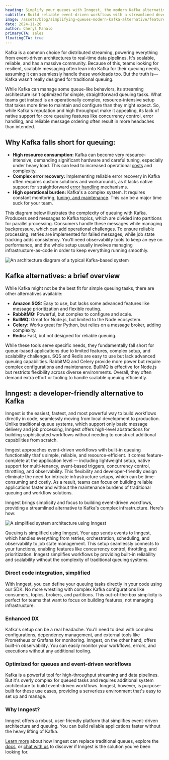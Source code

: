 ```yaml
---
heading: Simplify your queues with Inngest, the modern Kafka alternative
subtitle: Build reliable event-driven workflows with a streamlined developer experience
image: /assets/blog/simplifying-queues-modern-kafka-alternative/featured-image.png
date: 2024-11-26
author: Cheryl Manalo
primaryCTA: sales
floatingCTA: true
---
```


Kafka is a common choice for distributed streaming, powering everything from event-driven architectures to  real-time data pipelines. It's scalable, reliable, and has a massive community. Because of this, teams looking for resilient, scalable messaging often lean into Kafka for their queuing needs, assuming it can seamlessly handle these workloads too. But the truth is—Kafka wasn't really designed for traditional queuing.

While Kafka can manage some queue-like behaviors, its streaming architecture isn't optimized for simple, straightforward queuing tasks. What teams get instead is an operationally complex, resource-intensive setup that takes more time to maintain and configure than they might expect. So, while Kafka's reputation and high throughput make it appealing, its lack of native support for core queuing features like concurrency control, error handling, and reliable message ordering often result in more headaches than intended.

## Why Kafka falls short for queuing:

* **High resource consumption:** Kafka can become very resource-intensive, demanding significant hardware and careful tuning, especially under heavy load. This can lead to increased operational [costs](https://stackoverflow.blog/2024/09/04/best-practices-for-cost-efficient-kafka-clusters/) and complexity.
* **Complex error recovery:** Implementing reliable error recovery in Kafka often requires custom solutions and workarounds, as it lacks native support for straightforward [error handling](https://www.confluent.io/blog/error-handling-patterns-in-kafka/) mechanisms.
* **High operational burden:** Kafka's a complex system. It requires constant monitoring, [tuning, and maintenance](https://www.redpanda.com/guides/kafka-performance-kafka-performance-tuning). This can be a major time suck for your team.

This diagram below illustrates the complexity of queuing with Kafka. Producers send messages to Kafka topics, which are divided into partitions for parallel processing. Consumers handle these messages while managing backpressure, which can add operational challenges. To ensure reliable processing, retries are implemented for failed messages, while job state tracking adds consistency. You'll need observability tools to keep an eye on performance, and the whole setup usually involves managing infrastructure-as-code in order to keep everything running smoothly.

![An architecture diagram of a typical Kafka-based system](/assets/blog/simplifying-queues-modern-kafka-alternative/architecture-diagram.png)

## Kafka alternatives: a brief overview

While Kafka might not be the best fit for simple queuing tasks, there are other alternatives available:

* **Amazon SQS:** Easy to use, but lacks some advanced features like message prioritization and flexible routing.
* **RabbitMQ:** Powerful, but complex to configure and scale.
* **BullMQ:** Great for Node.js, but limited to the Node ecosystem.
* **Celery:** Works great for Python, but relies on a message broker, adding complexity.
* **Redis:** Fast, but not designed for reliable queuing.

While these tools serve specific needs, they fundamentally fall short for queue-based applications due to limited features, complex setup, and scalability challenges. SQS and Redis are easy to use but lack advanced queuing capabilities. RabbitMQ and Celery provide more power but require complex configurations and maintenance. BullMQ is effective for Node.js but restricts flexibility across diverse environments. Overall, they often demand extra effort or tooling to handle scalable queuing efficiently.

## Inngest: a developer-friendly alternative to Kafka

Inngest is the easiest, fastest, and most powerful way to build workflows directly in code, seamlessly moving from local development to production. Unlike traditional queue systems, which support only basic message delivery and job processing, Inngest offers high-level abstractions for building sophisticated workflows without needing to construct additional capabilities from scratch.

Inngest approaches event-driven workflows with built-in queuing functionality that's simple, reliable, and resource-efficient. It comes feature-complete at the application level — including lightweight setup, native support for multi-tenancy, event-based triggers, concurrency control, throttling, and observability. This flexibility and developer-friendly design eliminate the need for intricate infrastructure setups, which can be time-consuming and costly. As a result, teams can focus on building reliable applications faster and without the maintenance burdens of traditional queuing and workflow solutions.

Inngest brings simplicity and focus to building event-driven workflows, providing a streamlined alternative to Kafka's complex infrastructure. Here's how:

![A simplified system architecture using Inngest](/assets/blog/simplifying-queues-modern-kafka-alternative/inngest-architecture.png)

Queuing is simplified using Inngest. Your app sends events to Inngest, which handles everything from retries, orchestration, scheduling, and observability to job state management. This setup seamlessly connects to your functions, enabling features like concurrency control, throttling, and prioritization. Inngest simplifies workflows by providing built-in reliability and scalability without the complexity of traditional queuing systems.

### Direct code integration, simplified

With Inngest, you can define your queuing tasks directly in your code using our SDK. No more wrestling with complex Kafka configurations like consumers, topics, brokers, and partitions. This out-of-the-box simplicity is perfect for teams that want to focus on building features, not managing infrastructure.

### Enhanced DX

Kafka's setup can be a real headache. You'll need to deal with complex configurations, dependency management, and external tools like Prometheus or Grafana for monitoring. Inngest, on the other hand, offers built-in observability. You can easily monitor your workflows, errors, and executions without any additional tooling.

### Optimized for queues and event-driven workflows

Kafka is a powerful tool for high-throughput streaming and data pipelines. But it's overly complex for queued tasks and requires additional system architecture to build event-driven workflows. Inngest, however, is purpose-built for these use cases, providing a serverless environment that's easy to set up and manage.

### Why Inngest?

Inngest offers a robust, user-friendly platform that simplifies event-driven architecture and queuing. You can build reliable applications faster without the heavy lifting of Kafka.

[Learn more](/compare-to-legacy-queues?ref=blog-modern-kafka-alternative) about how Inngest can replace traditional queues, explore the [docs](/docs?ref=blog-modern-kafka-alternative), or [chat with us](/contact?ref=blog-modern-kafka-alternative) to discover if Inngest is the solution you've been looking for.
